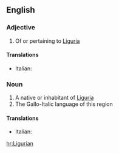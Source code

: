 ==English==

===Adjective===
{{en-adj}}

# Of or pertaining to [[Liguria]]

====Translations====
{{trans-top|Of or pertaining to Liguria}}
* Italian: {{t+|it|ligure}}
{{trans-mid}}
{{trans-bottom}}

===Noun===
{{en-noun}}

# A native or inhabitant of [[Liguria]]
# The Gallo-Italic language of this region

====Translations====
{{trans-top|native or inhabitant}}
* Italian: {{t+|it|ligure|m|f}}
{{trans-mid}}
{{trans-bottom}}

[[hr:Ligurian]]
